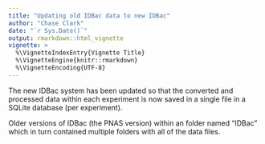 ```yaml
---
title: "Updating old IDBac data to new IDBac"
author: "Chase Clark"
date: "`r Sys.Date()`"
output: rmarkdown::html_vignette
vignette: >
  %\VignetteIndexEntry{Vignette Title}
  %\VignetteEngine{knitr::rmarkdown}
  %\VignetteEncoding{UTF-8}
---
```



The new IDBac system has been updated so that the converted and processed data within each experiment is now saved in a single file in a SQLite database (per experiment).

Older versions of IDBac (the PNAS version) within an folder named "IDBac" which in turn contained multiple folders with all of the data files.
